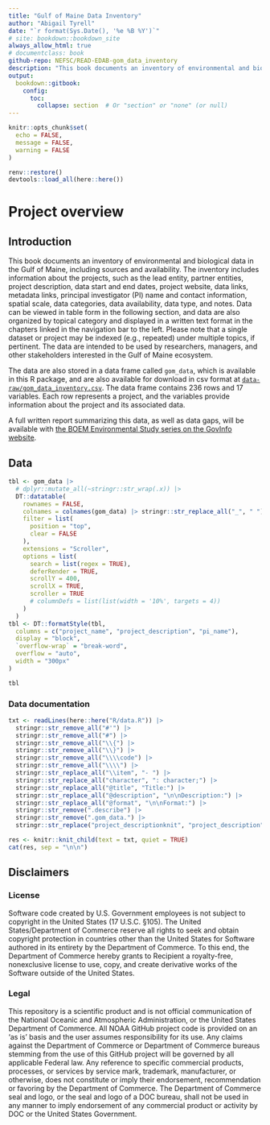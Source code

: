 ```yaml
---
title: "Gulf of Maine Data Inventory"
author: "Abigail Tyrell"
date: "`r format(Sys.Date(), '%e %B %Y')`"
# site: bookdown::bookdown_site
always_allow_html: true
# documentclass: book
github-repo: NEFSC/READ-EDAB-gom_data_inventory
description: "This book documents an inventory of environmental and biological data in the Gulf of Maine, including sources and availability."
output:
  bookdown::gitbook:
    config:
      toc:
        collapse: section  # Or "section" or "none" (or null)
---
```


```r
knitr::opts_chunk$set(
  echo = FALSE,
  message = FALSE,
  warning = FALSE
)

renv::restore()
devtools::load_all(here::here())
```

# Project overview
## Introduction

This book documents an inventory of environmental and biological data in the Gulf of Maine, including sources and availability. The inventory includes information about the projects, such as the lead entity, partner entities, project description, data start and end dates, project website, data links, metadata links, principal investigator (PI) name and contact information, spatial scale, data categories, data availability, data type, and notes. Data can be viewed in table form in the following section, and data are also organized by topical category and displayed in a written text format in the chapters linked in the navigation bar to the left. Please note that a single dataset or project may be indexed (e.g., repeated) under multiple topics, if pertinent. The data are intended to be used by researchers, managers, and other stakeholders interested in the Gulf of Maine ecosystem.

The data are also stored in a data frame called `gom_data`, which is available in this R package, and are also available for download in csv format at [`data-raw/gom_data_inventory.csv`](https://github.com/atyrell3/READ-EDAB-gom_data_inventory/blob/main/data-raw/gom_data_inventory.csv). The data frame contains 236 rows and 17 variables. Each row represents a project, and the variables provide information about the project and its associated data.

A full written report summarizing this data, as well as data gaps, will be available with [the BOEM Environmental Study series on the GovInfo website](https://www.govinfo.gov/app/search/%7B%22query%22%3A%22series%3A%5C%22BOEM%20Environmental%20Studies%5C%22%22%2C%22offset%22%3A0%7D).

## Data

```r
tbl <- gom_data |>
  # dplyr::mutate_all(~stringr::str_wrap(.x)) |>
  DT::datatable(
    rownames = FALSE,
    colnames = colnames(gom_data) |> stringr::str_replace_all("_", " ") |> stringr::str_to_title(),
    filter = list(
      position = "top",
      clear = FALSE
    ),
    extensions = "Scroller",
    options = list(
      search = list(regex = TRUE),
      deferRender = TRUE,
      scrollY = 400,
      scrollX = TRUE,
      scroller = TRUE
      # columnDefs = list(list(width = '10%', targets = 4))
    )
  )
tbl <- DT::formatStyle(tbl,
  columns = c("project_name", "project_description", "pi_name"),
  display = "block",
  `overflow-wrap` = "break-word",
  overflow = "auto",
  width = "300px"
)

tbl
```

### Data documentation
```r
txt <- readLines(here::here("R/data.R")) |>
  stringr::str_remove_all("#'") |>
  stringr::str_remove_all("#") |>
  stringr::str_remove_all("\\{") |>
  stringr::str_remove_all("\\}") |>
  stringr::str_remove_all("\\\\code") |>
  stringr::str_remove_all("\\\\") |>
  stringr::str_replace_all("\\item", "- ") |>
  stringr::str_replace_all("character", ": character;") |>
  stringr::str_replace_all("@title", "Title:") |>
  stringr::str_replace_all("@description", "\n\nDescription:") |>
  stringr::str_replace_all("@format", "\n\nFormat:") |>
  stringr::str_remove(".describe") |>
  stringr::str_remove(".gom_data.") |>
  stringr::str_replace("project_descriptionknit", "project_description") 

res <- knitr::knit_child(text = txt, quiet = TRUE)
cat(res, sep = "\n\n")
```

## Disclaimers

### License
Software code created by U.S. Government employees is not subject to copyright in the United States (17 U.S.C. §105). 
The United States/Department of Commerce reserve all rights to seek and obtain copyright protection in countries other 
than the United States for Software authored in its entirety by the Department of Commerce. To this end, the Department 
of Commerce hereby grants to Recipient a royalty-free, nonexclusive license to use, copy, and create derivative works of 
the Software outside of the United States.

### Legal 
This repository is a scientific product and is not official communication of the National Oceanic and Atmospheric Administration, or the United States Department of Commerce. All NOAA GitHub project code is provided on an ‘as is’ basis and the user assumes responsibility for its use. Any claims against the Department of Commerce or Department of Commerce bureaus stemming from the use of this GitHub project will be governed by all applicable Federal law. Any reference to specific commercial products, processes, or services by service mark, trademark, manufacturer, or otherwise, does not constitute or imply their endorsement, recommendation or favoring by the Department of Commerce. The Department of Commerce seal and logo, or the seal and logo of a DOC bureau, shall not be used in any manner to imply endorsement of any commercial product or activity by DOC or the United States Government.
